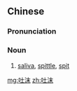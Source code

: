 ==Chinese==
{{zh-forms}}

===Pronunciation===
{{zh-pron
|m=tùmo
|cat=n
}}

===Noun===
{{zh-noun}}

# [[saliva]], [[spittle]], [[spit]]

[[mg:吐沫]]
[[zh:吐沫]]